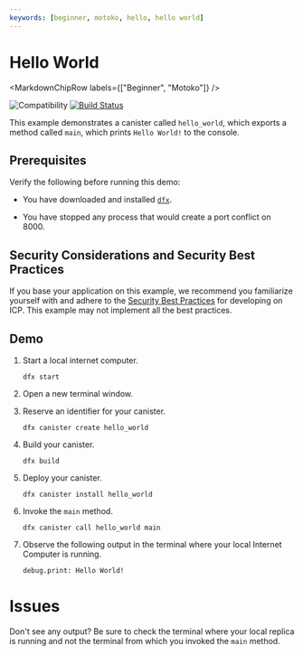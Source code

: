 ```yaml
---
keywords: [beginner, motoko, hello, hello world]
---
```



# Hello World

<MarkdownChipRow labels={["Beginner", "Motoko"]} />

![Compatibility](https://img.shields.io/badge/compatibility-0.6.25-blue)
[![Build Status](https://github.com/dfinity/examples/workflows/motoko-hello-world--example/badge.svg)](https://github.com/dfinity/examples/actions?query=workflow%3Amotoko-hello-world-example)

This example demonstrates a canister called `hello_world`, which exports a
method called `main`, which prints `Hello World!` to the console.

## Prerequisites

Verify the following before running this demo:

*  You have downloaded and installed [`dfx`](https://sdk.dfinity.org).

*  You have stopped any process that would
   create a port conflict on 8000.

## Security Considerations and Security Best Practices

If you base your application on this example, we recommend you familiarize yourself with and adhere to the [Security Best Practices](https://internetcomputer.org/docs/current/references/security/) for developing on ICP. This example may not implement all the best practices.

## Demo

1. Start a local internet computer.

   ```text
   dfx start
   ```

1. Open a new terminal window.

1. Reserve an identifier for your canister.

   ```text
   dfx canister create hello_world
   ```

1. Build your canister.

   ```text
   dfx build
   ```

1. Deploy your canister.

   ```text
   dfx canister install hello_world
   ```

1. Invoke the `main` method.

   ```text
   dfx canister call hello_world main
   ```

1. Observe the following output in the terminal where your local Internet
   Computer is running.

   ```text
   debug.print: Hello World!
   ```

# Issues

Don't see any output? Be sure to check the terminal where your local replica is running and not the terminal from which you invoked the `main`
method.
